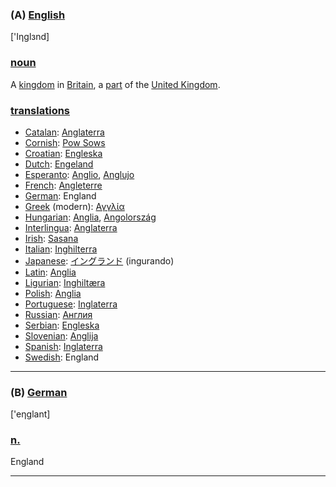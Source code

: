 ===(A) [[English]]===


['Iηglзnd]


=== [[noun]] ===

A [[kingdom]] in [[Britain]], a [[part]] of the [[United Kingdom]].

=== '''[[translation]]s''' ===

*[[Catalan]]: [[Anglaterra]]
*[[Cornish]]: [[Pow Sows]]
*[[Croatian]]: [[Engleska]]
*[[Dutch]]: [[Engeland]]
*[[Esperanto]]: [[Anglio]], [[Anglujo]]
*[[French]]: [[Angleterre]]
*[[German]]: England
*[[Greek]] (modern): [[Αγγλία]]
*[[Hungarian]]: [[Anglia]], [[Angolország]]
*[[Interlingua]]: [[Anglaterra]]
*[[Irish]]: [[Sasana]]
*[[Italian]]: [[Inghilterra]]
*[[Japanese]]: [[イングランド]] (ingurando)
*[[Latin]]: [[Anglia]]
*[[Ligurian]]: [[Inghiltæra]]
*[[Polish]]: [[Anglia]]
*[[Portuguese]]: [[Inglaterra]]
*[[Russian]]: [[Англия]]
*[[Serbian]]: [[Engleska]]
*[[Slovenian]]: [[Anglija]]
*[[Spanish]]: [[Inglaterra]]
*[[Swedish]]: England
----

===(B) [[German]]===

['eηglant]

===[[neuter|n.]]===

England

----